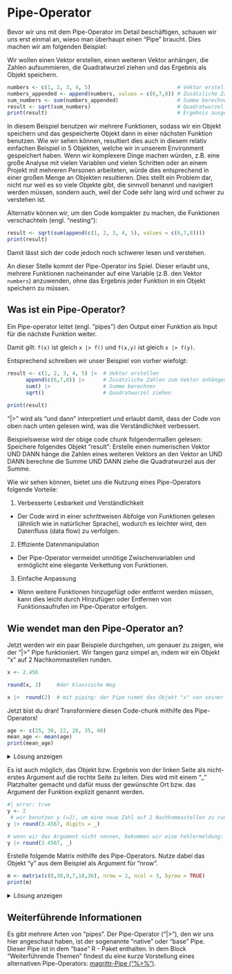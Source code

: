 # Pipe-Operator 

Bevor wir uns mit dem Pipe-Operator im Detail beschäftigen, schauen wir uns erst einmal an, wieso man überhaupt einen "Pipe" braucht. Dies machen wir am folgenden Beispiel: 

Wir wollen einen Vektor erstellen, einen weiteren Vektor anhängen, die Zahlen aufsummieren, die Quadratwurzel ziehen und das Ergebnis als Objekt speichern. 

```r
numbers <- c(1, 2, 3, 4, 5)                            # Vektor erstellen  
numbers_appended <- append(numbers, values = c(6,7,8)) # Zusätzliche Zahlen an den Vektor anhängen
sum_numbers <- sum(numbers_appended)                   # Summe berechnen
result <- sqrt(sum_numbers)                            # Quadratwurzel ziehen
print(result)                                          # Ergebnis ausgeben lassen
```

In diesem Beispiel benutzen wir mehrere Funktionen, sodass wir ein Objekt speichern und das gespeicherte Objekt dann in einer nächsten Funktion benutzen. Wie wir sehen können, resultiert dies auch in diesem relativ einfachen Beispiel in 5 Objekten, welche wir in unserem Environment gespeichert haben. Wenn wir komplexere Dinge machen würden, z.B. eine große Analyse mit vielen Variablen und vielen Schritten oder an einem Projekt mit mehreren Personen arbeiteten, würde dies entsprechend in einer großen Menge an Objekten resultieren. Dies stellt ein Problem dar, nicht nur weil es so viele Objekte gibt, die sinnvoll benannt und navigiert werden müssen, sondern auch, weil der Code sehr lang wird und schwer zu verstehen ist. 

Alternativ können wir, um den Code kompakter zu machen, die Funktionen verschachteln (engl. "nesting"): 

```r
result <- sqrt(sum(append(c(1, 2, 3, 4, 5), values = c(6,7,8))))
print(result)
```
Damit lässt sich der code jedoch noch schwerer lesen und verstehen.

An dieser Stelle kommt der Pipe-Operator ins Spiel. Dieser erlaubt uns, mehrere Funktionen nacheinander auf eine Variable (z.B. den Vektor `numbers`) anzuwenden, ohne das Ergebnis jeder Funktion in ein Objekt speichern zu müssen.

## Was ist ein Pipe-Operator?  

Ein Pipe-operator leitet (engl. "pipes") den Output einer Funktion als Input für die nächste Funktion weiter. 

Damit gilt: 
`f(x)` ist gleich `x |> f()`  und 
`f(x,y)` ist gleich `x |> f(y)`. 


Entsprechend schreiben wir unser Beispiel von vorher wiefolgt: 
```r

result <- c(1, 2, 3, 4, 5) |>  # Vektor erstellen 
      append(c(6,7,8)) |>      # Zusätzliche Zahlen zum Vektor anhängen 
      sum() |>                 # Summe berechnen 
      sqrt()                   # Quadratwurzel ziehen 
          
print(result)

```

"|>" wird als "und dann" interpretiert und erlaubt damit, dass der Code von oben nach unten gelesen wird, was die Verständlichkeit verbessert.  

Beispielsweise wird der obige code chunk folgendermaßen gelesen: Speichere folgendes Objekt "result": Erstelle einen numerischen Vektor UND DANN hänge die Zahlen eines weiteren Vektors an den Vektor an UND DANN berechne die Summe UND DANN ziehe die Quadratwurzel aus der Summe. 


Wie wir sehen können, bietet uns die Nutzung eines Pipe-Operators folgende Vorteile:  

1) Verbesserte Lesbarkeit und Verständlichkeit
- Der Code wird in einer schrittweisen Abfolge von Funktionen gelesen (ähnlich wie in natürlicher Sprache), wodurch es leichter wird, den Datenfluss (data flow) zu verfolgen.

2) Effiziente Datenmanipulation
- Der Pipe-Operator vermeidet unnötige Zwischenvariablen und ermöglicht eine elegante Verkettung von Funktionen.

3) Einfache Anpassung
- Wenn weitere Funktionen hinzugefügt oder entfernt werden müssen, kann dies leicht durch Hinzufügen oder Entfernen von Funktionsaufrufen im Pipe-Operator erfolgen.


## Wie wendet man den Pipe-Operator an?   

Jetzt werden wir ein paar Beispiele durchgehen, um genauer zu zeigen, wie der "|>" Pipe funktioniert. Wir fangen ganz simpel an, indem wir ein Objekt "x" auf 2 Nachkommastellen runden. 

```r

x <- 2.456

round(x, 2)     #der klassische Weg 

x |>  round(2)  # mit piping: der Pipe nimmt das Objekt "x" von seiner linken Seite und leitet es als erstes Argument in die Funktion "round" auf seiner rechten Seite weiter

```

Jetzt bist du dran! Transformiere diesen Code-chunk mithilfe des Pipe-Operators!
```r
age <- c(25, 30, 22, 28, 35, 40)
mean_age <- mean(age)
print(mean_age)

```

<details>
<summary>Lösung anzeigen</summary>
```r

mean_age <- c(25, 30, 22, 28, 35, 40) |> mean()
print(mean_age)

```
</details>


Es ist auch möglich, das Objekt bzw. Ergebnis von der linken Seite als nicht-erstes Argument auf die rechte Seite zu leiten. Dies wird mit einem "_" Platzhalter gemacht und dafür muss der gewünschte Ort bzw. das Argument der Funktion explizit genannt werden.

```r
#| error: true
y <- 2 
 # wir benutzen y (=2), um eine neue Zahl auf 2 Nachkommastellen zu runden, indem wir das Argument "digits" explizit nennen
y |> round(3.4567, digits = _)

# wenn wir das Argument nicht nennen, bekommen wir eine Fehlermeldung:
y |> round(3.4567, _) 

```


Erstelle folgende Matrix mithilfe des Pipe-Operators. Nutze dabei das Objekt "y" aus dem Beispiel als Argument für "nrow". 
```r
m <- matrix(c(8,30,9,7,18,36), nrow = 2, ncol = 3, byrow = TRUE)
print(m)
```

<details>
<summary>Lösung anzeigen</summary>
```r
y <- 2 
m <- y |> matrix(c(8,30,9,7,18,36), nrow = _, ncol = 3, byrow = TRUE)
print(m)

```
</details>


## Weiterführende Informationen 

Es gibt mehrere Arten von "pipes". Der Pipe-Operator ("|>"), den wir uns hier angeschaut haben, ist der sogenannte "native" oder "base" Pipe. Dieser Pipe ist in dem "base" R - Paket enthalten. In dem Block "Weiterführende Themen" findest du eine kurze Vorstellung eines alternativen Pipe-Operators:  [magrittr-Pipe ("%>%")](magrittr_Pipe.qmd).

